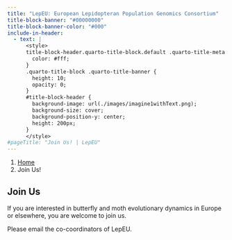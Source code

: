 ```yaml
---
title: "LepEU: European Lepidopteran Population Genomics Consortium"
title-block-banner: "#00000000"
title-block-banner-color: "#000"
include-in-header:
  - text: |
      <style>
      title-block-header.quarto-title-block.default .quarto-title-meta {
        color: #fff;
      }
      .quarto-title-block .quarto-title-banner {
        height: 10;
        opacity: 0;
      }
      #title-block-header {
        background-image: url(./images/imagine1withText.png);
        background-size: cover;
        background-position-y: center;
        height: 200px;
      }
      </style>
#pageTitle: "Join Us! | LepEU"
---
```


```{=html}
<nav aria-label="breadcrumb">
  <ol class="breadcrumb">
    <li class="breadcrumb-item"><a href="index.html">Home</a></li>
    <li class="breadcrumb-item active" aria-current="page">Join Us!</li>
  </ol>
</nav>
```


## Join Us

If you are interested in butterfly and moth evolutionary dynamics in Europe or elsewhere, you are welcome to join us.

Please email the co-coordinators of LepEU.


